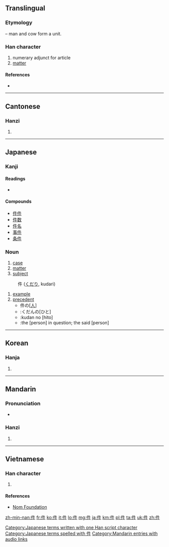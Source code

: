 {{also|仟|任|伴}}
==Translingual==
{{stroke order|strokes=6}}

===Etymology===
{{Han compound|人|alt1=亻|t1=man|牛|t2=cow|ls=ic}} – man and cow form a unit.

===Han character===
{{Han char|rn=9|rad=人|as=04|sn=6|four=2520<sub>0</sub>|canj=人竹手 (OHQ)|ids=⿰[[亻]][[牛]]}}

# numerary adjunct for article
# [[matter]]

====References====
* {{Han ref|kx=0094.180|dkj=00410|dj=0200.090|hdz=10122.030|uh=4EF6|ud=20214|bh=A5F3|bd=42483}}

----

==Cantonese==

===Hanzi===
{{yue-hanzi|jyut=[[gin6]]|y=gin6}}

# {{defn|lang=yue|sort=人04}}

----

==Japanese==

===Kanji===
{{ja-kanji|grade=5|rs=人04}}

====Readings====
* {{ja-readings|on=[[けん]] (ken)|kun=くだり (kudari), [[くだん]] (kudan)}}

====Compounds====
* [[件件]]
* [[件数]]
* [[件名]]
* [[事件]]
* [[条件]]

===Noun===
{{ja-noun|k|hira=けん|rom=ken}}

# [[case]]
# [[matter]]
# [[subject]]
{{ja-noun|k|hira=くだん|rom=kudan}}
: 件 ([[くだり]], kudari)
# [[example]]
# [[precedent]]
#* 件の<nowiki>[</nowiki>[[人]]<nowiki>]</nowiki>
#* :くだんの[ひと]
#* :kudan no [hito]
#* :the [person] in question; the said [person]

[[Category:Japanese terms written with one Han script character]]
[[Category:Japanese terms spelled with 件]]
----

==Korean==

===Hanja===
{{ko-hanja|hangeul=건|rv=geon|mr=kŏn}}

# {{defn|lang=ko|sort=人04}}

----

==Mandarin==

===Pronunciation===
* {{audio|zh-jiàn.ogg|audio}}

===Hanzi===
{{cmn-hanzi|pin=[[jiàn]] ([[jian4]])|wg=chien<sup>4</sup>}}

# {{defn|lang=cmn|sort=人04}}

[[Category:Mandarin entries with audio links]]

----

==Vietnamese==

===Han character===
{{vi-hantu|[[kiện]], [[kịn]], [[kẹn]]|rs=人04}}

# {{defn|lang=vi|sort=人04}}

====References====
*[http://nomfoundation.org/common/nom_details.php?codepoint=4ef6 Nom Foundation]

[[zh-min-nan:件]]
[[fr:件]]
[[ko:件]]
[[it:件]]
[[lo:件]]
[[mg:件]]
[[ja:件]]
[[km:件]]
[[pl:件]]
[[ta:件]]
[[uk:件]]
[[zh:件]]